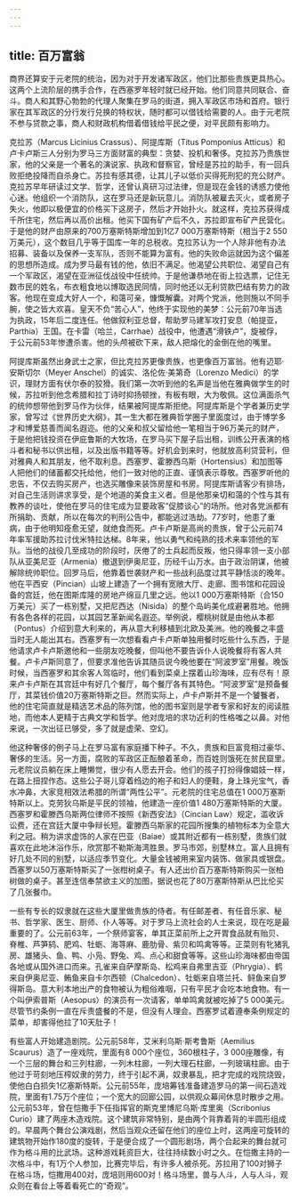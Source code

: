 ```yaml
---
---
---
```

title: 百万富翁
---




商界还算安于元老院的统治，因为对于开发诸军政区，他们比那些贵族更具热心。这两个上流阶层的携手合作，在西塞罗年轻时就已经开始。他们同意共同联合、奋斗。商人和其野心勃勃的代理人聚集在罗马的街道，拥入军政区市场和首府。银行家在其军政区的分行发行兑换的特权状，随时都可以借钱给需要的人。由于元老院不参与贷款之事，商人和财政机构借着借钱给平民之便，对平民颇有影响力。

克拉苏（Marcus Licinius Crassus）、阿提库斯（Titus Pomponius Atticus）和卢卡卢斯三人分别为罗马三方面财富的典型：贪婪、投机和奢侈。克拉苏乃贵族世家，他的父亲是一个著名的演说家、执政和督察官，曾经是苏拉的助手，有一回兵败拒绝投降而自杀身亡。苏拉有感其德，让其儿子以低价买得死刑犯的充公财产。克拉苏早年研读过文学、哲学，还曾认真研习过法律，但是现在金钱的诱惑力使他心迷。他组织一个消防队，这在罗马还是新玩意儿。消防队被雇去灭火，或者房子失火，他即以极便宜的价格买下这房子，然后才开始扑火。就这样，克拉苏获得成千所住宅，然后再以高价出租。他买下国有矿产后不久，苏拉即宣布矿产民营化。于是他的财产由原来的700万塞斯特斯增加到1亿7 000万塞斯特斯（相当于2 550万美元），这个数目几乎等于国库一年的总税收。克拉苏认为一个人除非他有办法招募、装备以及保养一支军队，否则不能算为富有。他的失败命运就因为这个偏差的思想所造成。成为罗马最有钱的他，依旧不满足。他渴望公共职位、渴望自己有一个军政区，渴望在亚洲征伐战役中任统帅。于是他谦恭地在街上拉选票，记住无数市民的姓名，布衣粗食地以博取选民同情，同时他还以无利贷款巴结有势力的政客。他现在变成大好人一个，和蔼可亲，慷慨解囊。对两个党派，他则施以不同手腕，使之皆大欢喜。皇天不负“苦心人”，他终于实现他的美梦：公元前70年当选为执政，15年后二度连任。他做叙利亚总督，帮助罗马建军攻打安息（帕提亚，Parthia）王国。在卡雷（哈兰，Carrhae）战役中，他遭遇“滑铁卢”，旋被俘，于公元前53年惨遭杀害。他的头颅被砍下来，敌人把熔化的金倒在他的嘴里。

阿提库斯虽然出身武士之家，但比克拉苏更像贵族，也更像百万富翁。他有迈耶·安斯切尔（Meyer Anschel）的诚实、洛伦佐·美第奇（Lorenzo Medici）的学识，理财方面有伏尔泰的狡猾。我们第一次听到他的名声是当他在雅典做学生的时候，苏拉听到他念希腊和拉丁诗时抑扬顿挫，有板有眼，大为敬佩。这位满面杀气的统帅想带他到罗马作为伙伴，结果被阿提库斯拒绝。阿提库斯是个学者兼历史学家，曾写过《世界历史大纲》，其一生大都在雅典哲学圈子里面度过，由于博学多才和博爱慈善而闻名遐迩。他的父亲和叔父留给他一笔相当于96万美元的财产，于是他把钱投资在伊庇鲁斯的大牧场，在罗马买下屋子后出租，训练公开表演的格斗者和秘书以供出租，以及出版书籍等等。好机会到来时，他就放高利贷营利，但对雅典人和其朋友，他不取利息。西塞罗、霍滕西乌斯（Hortensius）和加图等人把他们的储蓄都交托给他，他们一致对他的正直、谨慎表示尊敬。西塞罗听他的忠告，不仅去购买房产，也选买雕像来装饰房屋和书房。阿提库斯请客少有排场，对自己生活则讲求享受，是个地道的美食主义者。但是他那亲切和蔼的个性与其有教养的谈吐，使他在罗马的住宅成为显要政客“促膝谈心”的场所。他对各党派都有所捐助、贡献，所以在每次的判刑公告中，都能逃过浩劫。77岁时，他患了重病，由于他明知痊愈无望，就绝食而死。卢卡卢斯是高尚的贵族，曾于公元前74年率军援助苏拉讨伐米特拉达梯。8年来，他以勇气和纯熟的技术来率领他的军队。当他的战役几至成功的阶段时，厌倦了的士兵起而反叛，他只得率领一支小部队从亚美尼亚（Armenia）撤退到伊奥尼亚，历经千山万水。由于政治阴谋，他被解除统帅职位。回罗马后，他靠着世袭财产和一些战利品度过其平静恬淡的晚年。他在平西安（Pincian）山坡上建造了一个拥有宽敞大厅、走廊、图书馆和花园设备的宫廷，他在图斯库隆的房地产绵亘几里之远。他以1 000万塞斯特斯（合150万美元）买了一栋别墅，又把尼西达（Nisida）的整个岛屿美化成避暑胜地。他拥有各色各样的花园，以其园艺革新闻名遐迩。举例说，樱桃树就是由他从本都（Pontus）介绍到意大利来的，再从意大利移植到北欧及美洲。他的晚餐之丰盛当时无人能出其右。西塞罗有一次想看看卢卡卢斯单独用餐时吃些什么东西，于是他请求卢卡卢斯邀他和一些朋友吃晚餐，但叫他不要告诉仆人说晚餐将有客人共餐。卢卡卢斯同意了，但要求准他告诉其随员说今晚他要在“阿波罗室”用餐。晚饭时候，当西塞罗和其余客人驾临时，他们看到菜桌上摆着山珍海味，应有尽有！原来卢卡卢斯在其宫廷中有好几个餐厅，每个餐厅各有其特色。“阿波罗室”是预备餐厅，其菜钱价值20万塞斯特斯之巨。然而实际上，卢卡卢斯并不是一个饕餮者，他的住宅简直就是精选艺术品的陈列馆，他的图书室则是学者专家和好友的阅读胜地，而他本人更精于古典文学和哲学。他对庞培的求功近利的性格嗤之以鼻。对他来说，一次出征已够受，多了就是虚荣、空幻。

他这种奢侈的例子马上在罗马富有家庭播下种子。不久，贵族和巨富竞相过豪华、奢侈的生活。另一方面，腐败的军政区正酝酿着革命，而百姓则饿死在贫民窟里。元老院议员躺在床上睡懒觉，很少有人愿去开会。他们的孩子打扮得像娼妓一样，在路上扭捏作态。这些公子哥儿穿着绉边的袍子和妇人的便鞋，身上珠光宝气，香水冲鼻，大家竞相效法希腊的所谓“两性公平”。元老院的住宅总值在1 000万塞斯特斯以上。克劳狄乌斯是平民的领袖，他建造一座价值1 480万塞斯特斯的大厦。西塞罗和霍滕西乌斯两位律师不按照《新西安法》（Cincian Law）规定，滥收诉讼费，还在宫廷大厦中争辩长短。霍滕西乌斯家的花园所搜集的植物标本为全意大利之冠。稍为讲求虚饰的人家在巴亚（Baiae）或其附近都有一栋别墅，贵族们就喜欢在此地沐浴作乐，欣赏那不勒斯海湾胜景。罗马市郊，别墅林立。富人且拥有好几处不同的别墅，以适应季节变化。大量金钱被用来室内装饰、做家具或银盘。西塞罗以50万塞斯特斯买了一张柑树桌子。有人还出价百万塞斯特斯购买一张柏树做的桌子。甚至连信奉禁欲主义的加图，据说也花了80万塞斯特斯从巴比伦买了几张餐巾。

一些有专长的奴隶就在这些大厦里做贵族的侍者。有任邮差者、有任音乐家、秘书、哲学家、医生、厨师、仆人等等。对于罗马上流社会的人士来说，现在吃是最重要的了。公元前63年，一个祭师宴客，单其正菜前所上之开胃食品就有贻贝、脊椎、芦笋鸫、肥鸡、牡蛎、海荨麻、鹿肋骨、紫贝和鸣禽等等。正菜则有牝猪乳房、雄猪头、鱼、鸭、小凫、野兔、鸡、点心和甜食等等。这些山珍海味都由帝国各地或从国外进口而来。孔雀来自萨摩斯岛、松鸡来自弗里吉亚（Phrygia）、鹤来自伊奥尼亚、鲔鱼来自卡尔西顿（Chalcedon）、牡蛎来自塔兰托、鲟鱼来自罗得斯岛。意大利本地出产的食物被认为粗俗难咽，只有平民才会吃本地食物。有一个叫伊索普斯（Aesopus）的演员有一次请客，单单鸣禽就被吃掉了5 000美元。尽管节约条例一直在斥责盛餐的不是，但没有人理会。西塞罗试着遵奉条例规定的菜单，却害得他拉了10天肚子！

有些富人开始建造剧院。公元前58年，艾米利乌斯·斯考鲁斯（Aemilius Scaurus）造了一座戏院，里面有8 000个座位，360根柱子，3 000座雕像，有一个三层的舞台和三列柱廊，一列木柱廊，一列大理石柱廊，一列玻璃柱廊。由于他过于苛刻地压榨奴隶的劳力，终于引起不满，奴隶暴乱，把才完成的戏院烧毁，使他白白损失1亿塞斯特斯。公元前55年，庞培筹钱准备建造罗马的第一间石造戏院，里面有1.75万个座位；一个宽大的回廊公园，以供观众幕间休息时散步之用。公元前53年，曾在恺撒手下任指挥官的斯克里博尼乌斯·库里奥（Scribonius Curio）建了两座木造戏院。这个建筑非常特别，是由两个背靠着背的半圆形组成的。早晨两个舞台公演戏剧，然后当观众还留在他们的座位上时，这两座可旋转的建筑物开始作180度的旋转，于是便合成了一个圆形剧场，两个合起来的舞台就可作为格斗用的比武场。这种游戏耗资巨大，往往持续数小时之久。在恺撒主持的一次格斗中，有1万个人参加，比赛完毕后，有许多人被杀死。苏拉用了100对狮子在格斗场，恺撒用400对，庞培则用600对！格斗场里，兽与人斗，人与人斗，观众则在看台上等着看死亡的“奇观”。